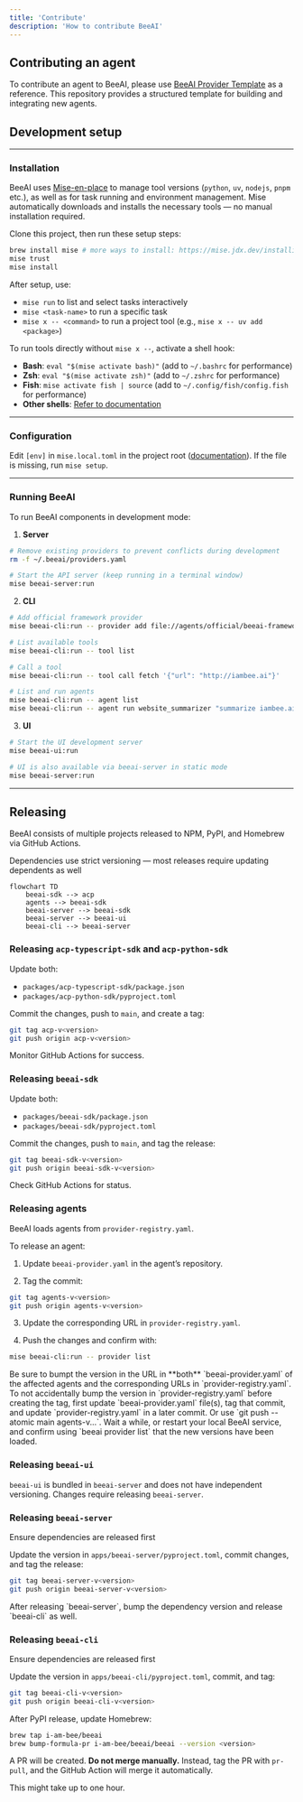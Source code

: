 ```yaml
---
title: 'Contribute'
description: 'How to contribute BeeAI'
---
```


## Contributing an agent

To contribute an agent to BeeAI, please use [BeeAI Provider Template](https://github.com/i-am-bee/beeai-agent-starter-py) as a reference. This repository provides a structured template for building and integrating new agents.

## Development setup

---

### Installation

BeeAI uses [Mise-en-place](https://mise.jdx.dev/) to manage tool versions (`python`, `uv`, `nodejs`, `pnpm` etc.), as well as for task running and environment management. Mise automatically downloads and installs the necessary tools — no manual installation required.

Clone this project, then run these setup steps:

```sh
brew install mise # more ways to install: https://mise.jdx.dev/installing-mise.html
mise trust
mise install
```

After setup, use:

- `mise run` to list and select tasks interactively
- `mise <task-name>` to run a specific task
- `mise x -- <command>` to run a project tool (e.g., `mise x -- uv add <package>`)

To run tools directly without `mise x --`, activate a shell hook:

- **Bash**: `eval "$(mise activate bash)"` (add to `~/.bashrc` for performance)
- **Zsh**: `eval "$(mise activate zsh)"` (add to `~/.zshrc` for performance)
- **Fish**: `mise activate fish | source` (add to `~/.config/fish/config.fish` for performance)
- **Other shells**: [Refer to documentation](https://mise.jdx.dev/installing-mise.html#shells)

---

### Configuration

Edit `[env]` in `mise.local.toml` in the project root ([documentation](https://mise.jdx.dev/environments/)). If the file is missing, run `mise setup`.

---

### Running BeeAI

To run BeeAI components in development mode:

1. **Server**

```sh
# Remove existing providers to prevent conflicts during development
rm -f ~/.beeai/providers.yaml

# Start the API server (keep running in a terminal window)
mise beeai-server:run
```

2. **CLI**

```sh
# Add official framework provider 
mise beeai-cli:run -- provider add file://agents/official/beeai-framework/beeai-provider.yaml

# List available tools
mise beeai-cli:run -- tool list

# Call a tool
mise beeai-cli:run -- tool call fetch '{"url": "http://iambee.ai"}'

# List and run agents
mise beeai-cli:run -- agent list
mise beeai-cli:run -- agent run website_summarizer "summarize iambee.ai"
```

3. **UI**

```sh
# Start the UI development server
mise beeai-ui:run

# UI is also available via beeai-server in static mode
mise beeai-server:run
```

---

## Releasing

BeeAI consists of multiple projects released to NPM, PyPI, and Homebrew via GitHub Actions.

<Warning>
    Dependencies use strict versioning — most releases require updating dependents as well
</Warning>

```mermaid
flowchart TD
    beeai-sdk --> acp
    agents --> beeai-sdk
    beeai-server --> beeai-sdk
    beeai-server --> beeai-ui
    beeai-cli --> beeai-server
```

### Releasing `acp-typescript-sdk` and `acp-python-sdk`

Update both:
- `packages/acp-typescript-sdk/package.json`
- `packages/acp-python-sdk/pyproject.toml` 

Commit the changes, push to `main`, and create a tag:
```sh
git tag acp-v<version>
git push origin acp-v<version>
```
Monitor GitHub Actions for success.

### Releasing `beeai-sdk`

Update both:
- `packages/beeai-sdk/package.json`
- `packages/beeai-sdk/pyproject.toml`

Commit the changes, push to `main`, and tag the release:
```sh
git tag beeai-sdk-v<version>
git push origin beeai-sdk-v<version>
```
Check GitHub Actions for status.

### Releasing agents

BeeAI loads agents from `provider-registry.yaml`.

To release an agent:

1. Update `beeai-provider.yaml` in the agent’s repository.

2. Tag the commit:
```sh
git tag agents-v<version>
git push origin agents-v<version>
```

3. Update the corresponding URL in `provider-registry.yaml`.

4. Push the changes and confirm with:
```sh
mise beeai-cli:run -- provider list
```

<Tip>
Be sure to bumpt the version in the URL in **both** `beeai-provider.yaml` of the affected agents and the corresponding URLs in `provider-registry.yaml`.
To not accidentally bump the version in `provider-registry.yaml` before creating the tag, first update `beeai-provider.yaml` file(s), tag that commit, and update `provider-registry.yaml` in a later commit. Or use `git push --atomic main agents-v...`.
Wait a while, or restart your local BeeAI service, and confirm using `beeai provider list` that the new versions have been loaded.
</Tip>

### Releasing `beeai-ui`

`beeai-ui` is bundled in `beeai-server` and does not have independent versioning. Changes require releasing `beeai-server`.

### Releasing `beeai-server`

<Warning>
    Ensure dependencies are released first
</Warning>

Update the version in `apps/beeai-server/pyproject.toml`, commit changes, and tag the release:
```sh
git tag beeai-server-v<version>
git push origin beeai-server-v<version>
```

<Tip>
    After releasing `beeai-server`, bump the dependency version and release `beeai-cli` as well.
</Tip>

### Releasing `beeai-cli`

<Warning>
    Ensure dependencies are released first
</Warning>

Update the version in `apps/beeai-cli/pyproject.toml`, commit, and tag: 
```sh
git tag beeai-cli-v<version>
git push origin beeai-cli-v<version>
```

After PyPI release, update Homebrew:
```sh
brew tap i-am-bee/beeai
brew bump-formula-pr i-am-bee/beeai/beeai --version <version>
```

A PR will be created. **Do not merge manually.** Instead, tag the PR with `pr-pull`, and the GitHub Action will merge it automatically.
 
<Note>
    This might take up to one hour.
</Note>